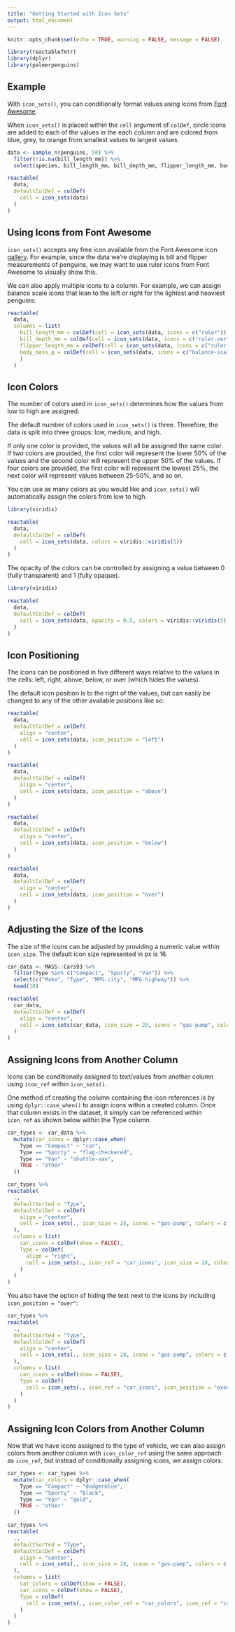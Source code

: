 ---
title: "Getting Started with Icon Sets"
output: html_document 
---

```{r setup, include=FALSE}
knitr::opts_chunk$set(echo = TRUE, warning = FALSE, message = FALSE)
```

```{r, include=FALSE}
library(reactablefmtr)
library(dplyr)
library(palmerpenguins)
```

## Example

With `icon_sets()`, you can conditionally format values using icons from [Font Awesome](https://fontawesome.com/icons?d=gallery).

When `icon_sets()` is placed within the `cell` argument of `colDef`, circle icons are added to each of the values in the each column and are colored from blue, grey, to orange from smallest values to largest values.


```{r}
data <- sample_n(penguins, 50) %>% 
  filter(!is.na(bill_length_mm)) %>% 
  select(species, bill_length_mm, bill_depth_mm, flipper_length_mm, body_mass_g)

reactable(
  data,
  defaultColDef = colDef(
    cell = icon_sets(data)
  )
)
```


## Using Icons from Font Awesome

`icon_sets()` accepts any free icon available from the Font Awesome icon [gallery](https://fontawesome.com/icons?d=gallery). For example, since the data we're displaying is bill and flipper measurements of penguins, we may want to use ruler icons from Font Awesome to visually show this.

We can also apply multiple icons to a column. For example, we can assign balance scale icons that lean to the left or right for the lightest and heaviest penguins:


```{r}
reactable(
  data,
  columns = list(
    bill_length_mm = colDef(cell = icon_sets(data, icons = c("ruler"))),
    bill_depth_mm = colDef(cell = icon_sets(data, icons = c("ruler-vertical"))),
    flipper_length_mm = colDef(cell = icon_sets(data, icons = c("ruler-horizontal"))),
    body_mass_g = colDef(cell = icon_sets(data, icons = c("balance-scale-left", "balance-scale", "balance-scale-right")))
    )
  )
```

## Icon Colors

The number of colors used in `icon_sets()` determines how the values from low to high are assigned.

The default number of colors used in `icon_sets()` is three. Therefore, the data is split into three groups: low, medium, and high. 

If only one color is provided, the values will all be assigned the same color. If two colors are provided, the first color will represent the lower 50% of the values and the second color will represent the upper 50% of the values. If four colors are provided, the first color will represent the lowest 25%, the next color will represent values between 25-50%, and so on.

You can use as many colors as you would like and `icon_sets()` will automatically assign the colors from low to high.

```{r}
library(viridis)

reactable(
  data,
  defaultColDef = colDef(
    cell = icon_sets(data, colors = viridis::viridis(5))
  )
)
```

The opacity of the colors can be controlled by assigning a value between 0 (fully transparent) and 1 (fully opaque).

```{r}
library(viridis)

reactable(
  data,
  defaultColDef = colDef(
    cell = icon_sets(data, opacity = 0.5, colors = viridis::viridis(5))
  )
)
```


## Icon Positioning

The icons can be positioned in five different ways relative to the values in the cells: left, right, above, below, or over (which hides the values).

The default icon position is to the right of the values, but can easily be changed to any of the other available positions like so: 

```{r}
reactable(
  data,
  defaultColDef = colDef(
    align = "center", 
    cell = icon_sets(data, icon_position = "left")
  )
)
```


```{r}
reactable(
  data,
  defaultColDef = colDef(
    align = "center", 
    cell = icon_sets(data, icon_position = "above")
  )
)
```


```{r}
reactable(
  data,
  defaultColDef = colDef(
    align = "center", 
    cell = icon_sets(data, icon_position = "below")
  )
)
```


```{r}
reactable(
  data,
  defaultColDef = colDef(
    align = "center", 
    cell = icon_sets(data, icon_position = "over")
  )
)
```


## Adjusting the Size of the Icons

The size of the icons can be adjusted by providing a numeric value within `icon_size`. The default icon size represented in px is 16.

```{r}
car_data <- MASS::Cars93 %>% 
  filter(Type %in% c("Compact", "Sporty", "Van")) %>% 
  select(c("Make", "Type", "MPG.city", "MPG.highway")) %>% 
  head(10) 

reactable(
  car_data,
  defaultColDef = colDef(
    align = "center", 
    cell = icon_sets(car_data, icon_size = 28, icons = "gas-pump", colors = c("red", "grey", "darkgreen"))
  )
)
```


## Assigning Icons from Another Column

Icons can be conditionally assigned to text/values from another column using `icon_ref` within `icon_sets()`.

One method of creating the column containing the icon references is by using `dplyr::case_when()` to assign icons within a created column. Once that column exists in the dataset, it simply can be referenced within `icon_ref` as shown below within the Type column. 

```{r}
car_types <- car_data %>% 
  mutate(car_icons = dplyr::case_when(
    Type == "Compact" ~ "car",
    Type == "Sporty" ~ "flag-checkered",
    Type == "Van" ~ "shuttle-van",
    TRUE ~ "other"
  ))

car_types %>% 
reactable(
  .,
  defaultSorted = "Type",
  defaultColDef = colDef(
    align = "center",
    cell = icon_sets(., icon_size = 28, icons = "gas-pump", colors = c("red", "grey", "darkgreen"))
  ),
  columns = list(
    car_icons = colDef(show = FALSE),
    Type = colDef(
      align = "right",
      cell = icon_sets(., icon_ref = "car_icons", icon_size = 28, colors = "black")
    )
  )
)
```

You also have the option of hiding the text next to the icons by including `icon_position = "over"`: 

```{r}
car_types %>% 
reactable(
  .,
  defaultSorted = "Type",
  defaultColDef = colDef(
    align = "center",
    cell = icon_sets(., icon_size = 28, icons = "gas-pump", colors = c("red", "grey", "darkgreen"))
  ),
  columns = list(
    car_icons = colDef(show = FALSE),
    Type = colDef(
      cell = icon_sets(., icon_ref = "car_icons", icon_position = "over", icon_size = 28, colors = "black")
    )
  )
)
```


## Assigning Icon Colors from Another Column

Now that we have icons assigned to the type of vehicle, we can also assign colors from another column with `icon_color_ref` using the same approach as `icon_ref`, but instead of conditionally assigning icons, we assign colors:

```{r}
car_types <- car_types %>% 
  mutate(car_colors = dplyr::case_when(
    Type == "Compact" ~ "dodgerblue",
    Type == "Sporty" ~ "black",
    Type == "Van" ~ "gold",
    TRUE ~ "other"
  ))

car_types %>% 
reactable(
  .,
  defaultSorted = "Type",
  defaultColDef = colDef(
    align = "center",
    cell = icon_sets(., icon_size = 28, icons = "gas-pump", colors = c("red", "grey", "darkgreen"))
  ),
  columns = list(
    car_colors = colDef(show = FALSE),
    car_icons = colDef(show = FALSE),
    Type = colDef(
      cell = icon_sets(., icon_color_ref = "car_colors", icon_ref = "car_icons", icon_position = "over", icon_size = 28, colors = "black")
    )
  )
)
```

